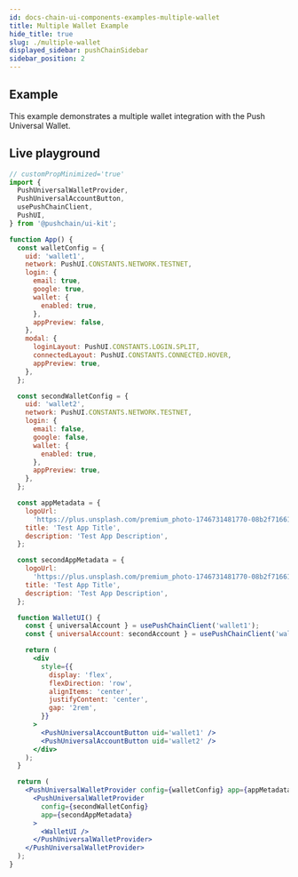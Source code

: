 ```yaml
---
id: docs-chain-ui-components-examples-multiple-wallet
title: Multiple Wallet Example
hide_title: true
slug: ./multiple-wallet
displayed_sidebar: pushChainSidebar
sidebar_position: 2
---
```


## Example

This example demonstrates a multiple wallet integration with the Push Universal Wallet.

## Live playground

```jsx live
// customPropMinimized='true'
import {
  PushUniversalWalletProvider,
  PushUniversalAccountButton,
  usePushChainClient,
  PushUI,
} from '@pushchain/ui-kit';

function App() {
  const walletConfig = {
    uid: 'wallet1',
    network: PushUI.CONSTANTS.NETWORK.TESTNET,
    login: {
      email: true,
      google: true,
      wallet: {
        enabled: true,
      },
      appPreview: false,
    },
    modal: {
      loginLayout: PushUI.CONSTANTS.LOGIN.SPLIT,
      connectedLayout: PushUI.CONSTANTS.CONNECTED.HOVER,
      appPreview: true,
    },
  };

  const secondWalletConfig = {
    uid: 'wallet2',
    network: PushUI.CONSTANTS.NETWORK.TESTNET,
    login: {
      email: false,
      google: false,
      wallet: {
        enabled: true,
      },
      appPreview: true,
    },
  };

  const appMetadata = {
    logoUrl:
      'https://plus.unsplash.com/premium_photo-1746731481770-08b2f71661d0?q=80&w=2671&auto=format&fit=crop&ixlib=rb-4.1.0&ixid=M3wxMjA3fDB8MHxwaG90by1wYWdlfHx8fGVufDB8fHx8fA%3D%3D',
    title: 'Test App Title',
    description: 'Test App Description',
  };

  const secondAppMetadata = {
    logoUrl:
      'https://plus.unsplash.com/premium_photo-1746731481770-08b2f71661d0?q=80&w=2671&auto=format&fit=crop&ixlib=rb-4.1.0&ixid=M3wxMjA3fDB8MHxwaG90by1wYWdlfHx8fGVufDB8fHx8fA%3D%3D',
    title: 'Test App Title',
    description: 'Test App Description',
  };

  function WalletUI() {
    const { universalAccount } = usePushChainClient('wallet1');
    const { universalAccount: secondAccount } = usePushChainClient('wallet2');

    return (
      <div
        style={{
          display: 'flex',
          flexDirection: 'row',
          alignItems: 'center',
          justifyContent: 'center',
          gap: '2rem',
        }}
      >
        <PushUniversalAccountButton uid='wallet1' />
        <PushUniversalAccountButton uid='wallet2' />
      </div>
    );
  }

  return (
    <PushUniversalWalletProvider config={walletConfig} app={appMetadata}>
      <PushUniversalWalletProvider
        config={secondWalletConfig}
        app={secondAppMetadata}
      >
        <WalletUI />
      </PushUniversalWalletProvider>
    </PushUniversalWalletProvider>
  );
}
```
